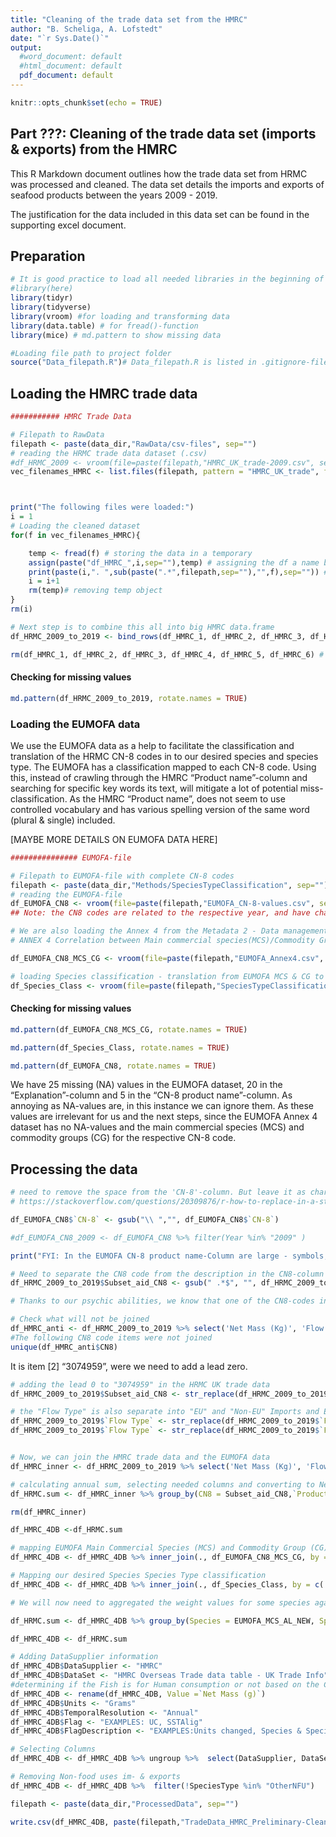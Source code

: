 ```yaml
---
title: "Cleaning of the trade data set from the HMRC"
author: "B. Scheliga, A. Lofstedt"
date: "`r Sys.Date()`"
output:
  #word_document: default
  #html_document: default
  pdf_document: default
---
```


```r
knitr::opts_chunk$set(echo = TRUE)
```

## Part ???: Cleaning of the trade data set (imports & exports) from the HMRC 

This R Markdown document outlines how the trade data set from HRMC was processed and cleaned. The data set details the imports and exports of seafood products between the years 2009 - 2019. 

The justification for the data included in this data set can be found in the supporting excel document.  

## Preparation

```r
# It is good practice to load all needed libraries in the beginning of the scripted
#library(here)
library(tidyr)
library(tidyverse)
library(vroom) #for loading and transforming data
library(data.table) # for fread()-function
library(mice) # md.pattern to show missing data

```

```r
#Loading file path to project folder
source("Data_filepath.R")# Data_filepath.R is listed in .gitignore-file. So, you will need to create that file yourself and provide your respected filepath using "data_dir <- [enter your here]"

```

## Loading the HMRC trade data

```r
########### HMRC Trade Data

# Filepath to RawData 
filepath <- paste(data_dir,"RawData/csv-files", sep="") 
# reading the HRMC trade data dataset (.csv)
#df_HRMC_2009 <- vroom(file=paste(filepath,"HMRC_UK_trade-2009.csv", sep="/"))
vec_filenames_HMRC <- list.files(filepath, pattern = "HMRC_UK_trade", full.names = TRUE)



print("The following files were loaded:")
i = 1
# Loading the cleaned dataset
for(f in vec_filenames_HMRC){

    temp <- fread(f) # storing the data in a temporary 
    assign(paste("df_HMRC_",i,sep=""),temp) # assigning the df a name based on input dataset
    print(paste(i,". ",sub(paste(".*",filepath,sep=""),"",f),sep="")) # print out which dataset files had been used
    i = i+1
    rm(temp)# removing temp object
}
rm(i)

# Next step is to combine this all into big HMRC data.frame
df_HRMC_2009_to_2019 <- bind_rows(df_HMRC_1, df_HMRC_2, df_HMRC_3, df_HMRC_4, df_HMRC_5, df_HMRC_6)

rm(df_HMRC_1, df_HMRC_2, df_HMRC_3, df_HMRC_4, df_HMRC_5, df_HMRC_6) # removing the unneeded df

```

#### Checking for missing values


```r

md.pattern(df_HRMC_2009_to_2019, rotate.names = TRUE)

```

### Loading the EUMOFA data

We use the EUMOFA data as a help to facilitate the classification and translation of the HRMC CN-8 codes in to our desired species and species type. The EUMOFA has a classification mapped to each CN-8 code. Using this, instead of crawling through the HMRC "Product name"-column and searching for specific key words its text, will mitigate a lot of potential miss-classification. As the HMRC "Product name", does not seem to use controlled vocabulary and has various spelling version of the same word (plural & single) included.  

[MAYBE MORE DETAILS ON EUMOFA DATA HERE]

```r
############### EUMOFA-file

# Filepath to EUMOFA-file with complete CN-8 codes
filepath <- paste(data_dir,"Methods/SpeciesTypeClassification", sep="")
# reading the EUMOFA-file
df_EUMOFA_CN8 <- vroom(file=paste(filepath,"EUMOFA_CN-8-values.csv", sep="/"))
## Note: the CN8 codes are related to the respective year, and have change over time.

# We are also loading the Annex 4 from the Metadata 2 - Data management EUFOMA https://www.eumofa.eu/supply-balance-and-other-methodologies
# ANNEX 4 Correlation between Main commercial species(MCS)/Commodity Groups (CG) and CN-8 from 2001 to 2022 Revision 1.2

df_EUMOFA_CN8_MCS_CG <- vroom(file=paste(filepath,"EUMOFA_Annex4.csv", sep="/"))

# loading Species classification - translation from EUMOFA MCS & CG to the classification we want to use.
df_Species_Class <- vroom(file=paste(filepath,"SpeciesTypeClassificationCode.csv", sep="/"))


```

#### Checking for missing values

```r

md.pattern(df_EUMOFA_CN8_MCS_CG, rotate.names = TRUE)

md.pattern(df_Species_Class, rotate.names = TRUE)

md.pattern(df_EUMOFA_CN8, rotate.names = TRUE)

```
We have 25 missing (NA) values in the EUMOFA dataset, 20 in the "Explanation"-column and 5 in the "CN-8 product name"-column. As annoying as NA-values are, in this instance we can ignore them. As these values are irrelevant for us and the next steps, since the EUMOFA Annex 4 dataset has no NA-values and the main commercial species (MCS) and commodity groups (CG) for the respective CN-8 code.  

## Processing the data

```r

# need to remove the space from the 'CN-8'-column. But leave it as character, so we don't loose the "0" at the beginning of the CN8 code
# https://stackoverflow.com/questions/20309876/r-how-to-replace-in-a-string

df_EUMOFA_CN8$`CN-8` <- gsub("\\ ","", df_EUMOFA_CN8$`CN-8`)

#df_EUMOFA_CN8_2009 <- df_EUMOFA_CN8 %>% filter(Year %in% "2009" )

print("FYI: In the EUMOFA CN-8 product name-Column are large - symbols, which R does not recognize replaces them with ? in a square")

```

```r

# Need to separate the CN8 code from the description in the CN8-column of the HMRC data
df_HRMC_2009_to_2019$Subset_aid_CN8 <- gsub(" .*$", "", df_HRMC_2009_to_2019$CN8) # subset string before white space

# Thanks to our psychic abilities, we know that one of the CN8-codes in the HRMC Uk trade is missing its lead 0. And we need to deal with that.  

# Check what will not be joined
df_HMRC_anti <- df_HRMC_2009_to_2019 %>% select('Net Mass (Kg)', 'Flow Type', 'Year','Month', 'Subset_aid_CN8', 'CN8') %>%  anti_join(.,df_EUMOFA_CN8, by = c('Subset_aid_CN8' = 'CN-8'))
#The following CN8 code items were not joined
unique(df_HMRC_anti$CN8)


```

It is item [2] "3074959", were we need to add a lead zero. 

```r
# adding the lead 0 to "3074959" in the HRMC UK trade data
df_HRMC_2009_to_2019$Subset_aid_CN8 <- str_replace(df_HRMC_2009_to_2019$Subset_aid_CN8,"3074959","03074959")

# the "Flow Type" is also separate into "EU" and "Non-EU" Imports and Exports
df_HRMC_2009_to_2019$`Flow Type` <- str_replace(df_HRMC_2009_to_2019$`Flow Type`,"Non EU - ","") # needs to be first. Or else line 83 will remove "EU" from "Non EU -"
df_HRMC_2009_to_2019$`Flow Type` <- str_replace(df_HRMC_2009_to_2019$`Flow Type`,"EU - ","")


# Now, we can join the HMRC trade data and the EUMOFA data
df_HMRC_inner <- df_HRMC_2009_to_2019 %>% select('Net Mass (Kg)', 'Flow Type', 'Year','Month', 'Subset_aid_CN8') %>%  inner_join(.,df_EUMOFA_CN8, by = c('Subset_aid_CN8' = 'CN-8', 'Year' ))

```


```r
# calculating annual sum, selecting needed columns and converting to Net Mass from kg to 1000 tonnes
df_HRMC.sum <- df_HMRC_inner %>% group_by(CN8 = Subset_aid_CN8,`Product name` =`CN-8 product name`, Year = Year, Commodity =`Flow Type`, CF) %>% summarise(`Net Mass (g)`= sum(`Net Mass (Kg)`)*1000,`Net Mass (kg)`= sum(`Net Mass (Kg)`))

rm(df_HMRC_inner)

df_HMRC_4DB <-df_HRMC.sum

```



```r

# mapping EUMOFA Main Commercial Species (MCS) and Commodity Group (CG) classification
df_HMRC_4DB <- df_HMRC_4DB %>% inner_join(., df_EUMOFA_CN8_MCS_CG, by = c('CN8' = 'CN8 code', 'Year'))

# Mapping our desired Species Species Type classification
df_HMRC_4DB <- df_HMRC_4DB %>% inner_join(., df_Species_Class, by = c('MCS_descr' = 'EUMOFA_MCS'))

# We will now need to aggregated the weight values for some species again. As we have aggregate some some of the species and species type e.g. atlantic & pacific salmon as just salmon

df_HRMC.sum <- df_HMRC_4DB %>% group_by(Species = EUMOFA_MCS_AL_NEW, SpeciesType = SpeciesType_AL, Year, Commodity) %>% summarise(`Net Mass (g)`= sum(`Net Mass (kg)`)*1000,`Net Mass (kg)`= sum(`Net Mass (kg)`))

df_HMRC_4DB <- df_HRMC.sum

```

```r

# Adding DataSupplier information
df_HMRC_4DB$DataSupplier <- "HMRC"
df_HMRC_4DB$DataSet <- "HMRC Overseas Trade data table - UK Trade Info"
#determining if the Fish is for Human consumption or not based on the CF from the EUMOFA-file
df_HMRC_4DB <- rename(df_HMRC_4DB, Value =`Net Mass (g)`)
df_HMRC_4DB$Units <- "Grams"
df_HMRC_4DB$TemporalResolution <- "Annual"
df_HMRC_4DB$Flag <- "EXAMPLES: UC, SSTAlig"
df_HMRC_4DB$FlagDescription <- "EXAMPLES:Units changed, Species & Species Type aligned"

```


```r
# Selecting Columns
df_HMRC_4DB <- df_HMRC_4DB %>% ungroup %>%  select(DataSupplier, DataSet, Commodity, Species, SpeciesType, Value, Units, Year, TemporalResolution, Flag, FlagDescription)

# Removing Non-food uses im- & exports
df_HMRC_4DB <- df_HMRC_4DB %>%  filter(!SpeciesType %in% "OtherNFU")

filepath <- paste(data_dir,"ProcessedData", sep="")

write.csv(df_HMRC_4DB, paste(filepath,"TradeData_HMRC_Preliminary-Cleaned.csv", sep="/"), row.names = FALSE)

```

